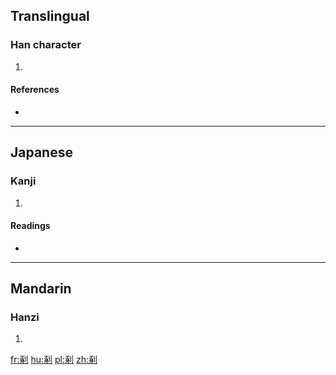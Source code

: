 ==Translingual==

===Han character===
{{Han char|rn=18|rad=刀|as=08|sn=10|four=12200|canj=一人中弓 (MOLN), X一人中弓 (XMOLN)|ids=⿰豖刂}}

# {{defn|Han|sort=刀08}}

====References====
* {{Han ref|kx=0141.350|dkj=02062|hdz=10343.170|uh=5262|ud=21090|bh=D0EC|bd=53484}}

----

==Japanese==

===Kanji===
{{ja-kanji|grade=|rs=刀08}}

# {{defn|lang=ja|sort=刀08}}

====Readings====
* {{ja-readings|on=[[とく]] (toku), [[たく]] (taku)|kun=[[きる]] (kiru)}}

----

==Mandarin==

===Hanzi===
{{cmn-hanzi|pin=[[bāo]] ([[bao1]]), [[pū]] ([[pu1]]), [[zhuó]] ([[zhuo2]])|wg=pao<sup>1</sup>, p'u<sup>1</sup>, cho<sup>2</sup>}}

# {{defn|lang=cmn|sort=刀08}}

[[fr:剢]]
[[hu:剢]]
[[pl:剢]]
[[zh:剢]]